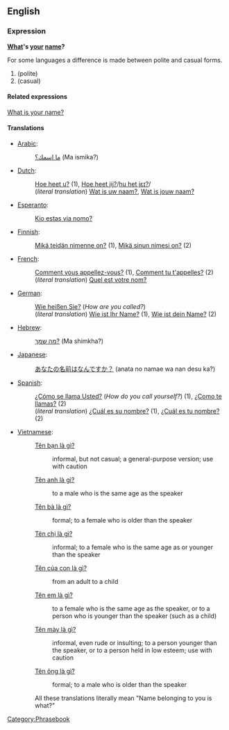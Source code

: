 ==English==
===Expression===
'''[[what|What]]'s [[your]] [[name]]?'''

For some languages a difference is made between polite and casual forms.
# (polite)
# (casual)

====Related expressions====
[[What is your name?]]

====Translations====
*[[Arabic]]:
*:[[ما اسمك؟]] (Ma ismika?)
*[[Dutch]]:
*:[[Hoe heet u?]] (1), [[Hoe heet jij?]]/[[media:Hoe_heet_jij.ogg|hu het jɛɪ?]]/
*:(''literal translation'') [[Wat is uw naam?]], [[Wat is jouw naam?]]
*[[Esperanto]]:
*:[[Kio estas via nomo?]]
*[[Finnish]]:
*:[[Mikä teidän nimenne on?]] (1), [[Mikä sinun nimesi on?]] (2)
*[[French]]: 
*:[[Comment vous appellez-vous?]] (1), [[Comment tu t'appelles?]] (2)
*:(''literal translation'') [[Quel est votre nom?]]
*[[German]]: 
*:[[Wie heißen Sie?]] (''How are you called?'')
*:(''literal translation'') [[Wie ist Ihr Name?]] (1), [[Wie ist dein Name?]] (2)
*[[Hebrew]]:
*:[[מה שמך?]] (Ma shimkha?)
*[[Japanese]]:
*:[[あなたの名前はなんですか？]] (anata no namae wa nan desu ka?)
*[[Spanish]]:
*:[[¿Cómo se llama Usted?]] (''How do you call yourself?'') (1), [[¿Como te llamas?]] (2)
*:(''literal translation'') [[¿Cuál es su nombre?]] (1), [[¿Cuál es tu nombre?]] (2)
*[[Vietnamese]]:
*:[[Tên bạn là gì?]]
*::informal, but not casual; a general-purpose version; use with caution
*:[[Tên anh là gì?]]
*::to a male who is the same age as the speaker
*:[[Tên bà là gì?]]
*::formal; to a female who is older than the speaker
*:[[Tên chị là gì?]]
*::informal; to a female who is the same age as or younger than the speaker
*:[[Tên của con là gì?]]
*::from an adult to a child
*:[[Tên em là gì?]]
*::to a female who is the same age as the speaker, or to a person who is younger than the speaker (such as a child)
*:[[Tên mày là gì?]]
*::informal, even rude or insulting; to a person younger than the speaker, or to a person held in low esteem; use with caution
*:[[Tên ông là gì?]]
*::formal; to a male who is older than the speaker
*:All these translations literally mean "Name belonging to you is what?"

[[Category:Phrasebook]]